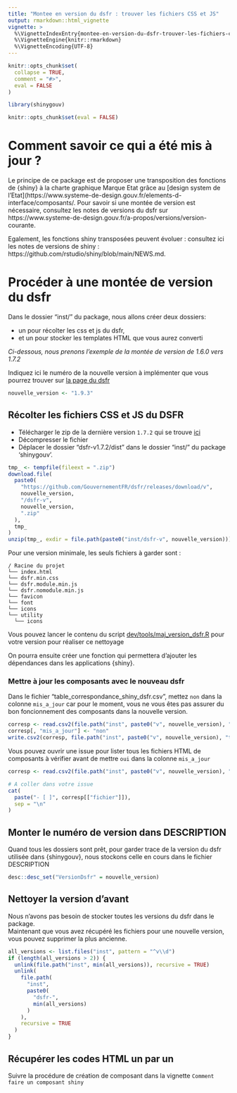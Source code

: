 ```yaml
---
title: "Montee en version du dsfr : trouver les fichiers CSS et JS"
output: rmarkdown::html_vignette
vignette: >
  %\VignetteIndexEntry{montee-en-version-du-dsfr-trouver-les-fichiers-css-et-js}
  %\VignetteEngine{knitr::rmarkdown}
  %\VignetteEncoding{UTF-8}
---
```


```r
knitr::opts_chunk$set(
  collapse = TRUE,
  comment = "#>",
  eval = FALSE
)
```

```r
library(shinygouv)
```


```r
knitr::opts_chunk$set(eval = FALSE)
```

# Comment savoir ce qui a été mis à jour ? 

Le principe de ce package est de proposer une transposition des fonctions de {shiny} à la charte graphique Marque Etat grâce au [design system de l'Etat](https://www.systeme-de-design.gouv.fr/elements-d-interface/composants/. Pour savoir si une montée de version est nécessaire, consultez les notes de versions du dsfr sur https://www.systeme-de-design.gouv.fr/a-propos/versions/version-courante.

Egalement, les fonctions shiny transposées peuvent évoluer : consultez ici les notes de versions de shiny : https://github.com/rstudio/shiny/blob/main/NEWS.md.


# Procéder à une montée de version du dsfr

Dans le dossier "inst/" du package, nous allons créer deux dossiers:

- un pour récolter les css et js du dsfr, 
- et un pour stocker les templates HTML que vous aurez converti

_Ci-dessous, nous prenons l'exemple de la montée de version de 1.6.0 vers 1.7.2_

Indiquez ici le numéro de la nouvelle version à implémenter que vous pourrez trouver sur [la page du dsfr](https://gouvfr.atlassian.net/wiki/spaces/DB/pages/223019574/D+veloppeurs)


```r
nouvelle_version <- "1.9.3"
```

## Récolter les fichiers CSS et JS du DSFR

- Télécharger le zip de la dernière version `1.7.2` qui se trouve [ici](https://gouvfr.atlassian.net/wiki/spaces/DB/pages/223019574/D+veloppeurs)
- Décompresser le fichier
- Déplacer le dossier "dsfr-v1.7.2/dist" dans le dossier "inst/" du package 'shinygouv'.

```r
tmp_ <- tempfile(fileext = ".zip")
download.file(
  paste0(
    "https://github.com/GouvernementFR/dsfr/releases/download/v",
    nouvelle_version,
    "/dsfr-v",
    nouvelle_version,
    ".zip"
  ),
  tmp_
)
unzip(tmp_, exdir = file.path(paste0("inst/dsfr-v", nouvelle_version)))
```

Pour une version minimale, les seuls fichiers à garder sont :

```
/ Racine du projet
└── index.html
└── dsfr.min.css
└── dsfr.module.min.js
└── dsfr.nomodule.min.js
└── favicon
└── font
└── icons
└── utility
  └── icons
```

Vous pouvez lancer le contenu du script [dev/tools/maj_version_dsfr.R](https://github.com/spyrales/shinygouv/blob/main/dev/tools/maj_version_dsfr.R) pour votre version pour réaliser ce nettoyage

On pourra ensuite créer une fonction qui permettera d'ajouter les dépendances dans les applications {shiny}.


### Mettre à jour les composants avec le nouveau dsfr

Dans le fichier "table_correspondance_shiny_dsfr.csv", mettez `non` dans la colonne `mis_a_jour` car pour le moment, vous ne vous êtes pas assurer du bon foncionnement des composants dans la nouvelle version.

```r
corresp <- read.csv2(file.path("inst", paste0("v", nouvelle_version), "table_correspondance_shiny_dsfr.csv"))
corresp[, "mis_a_jour"] <- "non"
write.csv2(corresp, file.path("inst", paste0("v", nouvelle_version), "table_correspondance_shiny_dsfr.csv"))
```

Vous pouvez ouvrir une issue pour lister tous les fichiers HTML de composants à vérifier avant de mettre `oui` dans la colonne `mis_a_jour`

```r
corresp <- read.csv2(file.path("inst", paste0("v", nouvelle_version), "table_correspondance_shiny_dsfr.csv"))

# A coller dans votre issue
cat(
  paste("- [ ]", corresp[["fichier"]]),
  sep = "\n"
)
```

## Monter le numéro de version dans DESCRIPTION

Quand tous les dossiers sont prêt, pour garder trace de la version du dsfr utilisée dans {shinygouv}, nous stockons celle en cours dans le fichier DESCRIPTION


```r
desc::desc_set("VersionDsfr" = nouvelle_version)
```

## Nettoyer la version d'avant

Nous n'avons pas besoin de stocker toutes les versions du dsfr dans le package.  
Maintenant que vous avez récupéré les fichiers pour une nouvelle version, vous pouvez supprimer la plus ancienne.  


```r
all_versions <- list.files("inst", pattern = "^v\\d")
if (length(all_versions > 2)) {
  unlink(file.path("inst", min(all_versions)), recursive = TRUE)
  unlink(
    file.path(
      "inst",
      paste0(
        "dsfr-",
        min(all_versions)
      )
    ),
    recursive = TRUE
  )
}
```

## Récupérer les codes HTML un par un

Suivre la procédure de création de composant dans la vignette `Comment faire un composant shiny`


